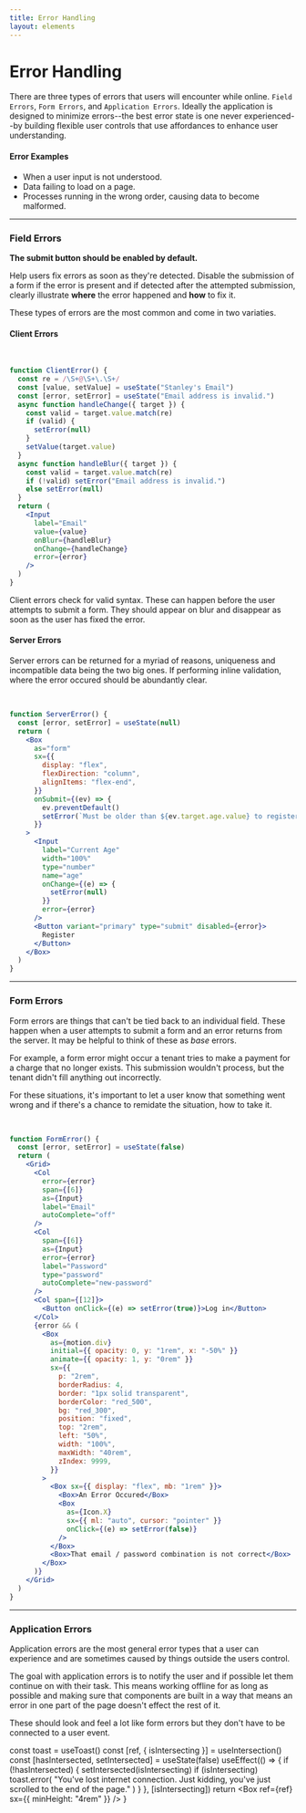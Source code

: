 ```yaml
---
title: Error Handling
layout: elements
---
```



# Error Handling

There are three types of errors that users will encounter while online. `Field Errors`, `Form Errors`, and `Application Errors`. Ideally the application is designed to minimize errors--the best error state is one never experienced--by building flexible user controls that use affordances to enhance user understanding.

#### Error Examples

- When a user input is not understood.
- Data failing to load on a page.
- Processes running in the wrong order, causing data to become malformed.

---

### Field Errors

**The submit button should be enabled by default.**

Help users fix errors as soon as they're detected. Disable the submission of a form if the error is present and if detected after the attempted submission, clearly illustrate **where** the error happened and **how** to fix it.

These types of errors are the most common and come in two variaties.

#### Client Errors

<br />

```jsx live
function ClientError() {
  const re = /\S+@\S+\.\S+/
  const [value, setValue] = useState("Stanley's Email")
  const [error, setError] = useState("Email address is invalid.")
  async function handleChange({ target }) {
    const valid = target.value.match(re)
    if (valid) {
      setError(null)
    }
    setValue(target.value)
  }
  async function handleBlur({ target }) {
    const valid = target.value.match(re)
    if (!valid) setError("Email address is invalid.")
    else setError(null)
  }
  return (
    <Input
      label="Email"
      value={value}
      onBlur={handleBlur}
      onChange={handleChange}
      error={error}
    />
  )
}
```

Client errors check for valid syntax. These can happen before the user attempts to submit a form. They should appear on blur and disappear as soon as the user has fixed the error.

#### Server Errors

Server errors can be returned for a myriad of reasons, uniqueness and incompatible data being the two big ones. If performing inline validation, where the error occured should be abundantly clear.

<br />

```jsx live
function ServerError() {
  const [error, setError] = useState(null)
  return (
    <Box
      as="form"
      sx={{
        display: "flex",
        flexDirection: "column",
        alignItems: "flex-end",
      }}
      onSubmit={(ev) => {
        ev.preventDefault()
        setError(`Must be older than ${ev.target.age.value} to register`)
      }}
    >
      <Input
        label="Current Age"
        width="100%"
        type="number"
        name="age"
        onChange={(e) => {
          setError(null)
        }}
        error={error}
      />
      <Button variant="primary" type="submit" disabled={error}>
        Register
      </Button>
    </Box>
  )
}
```

---

### Form Errors

Form errors are things that can't be tied back to an individual field. These happen when a user attempts to submit a form and an error returns from the server. It may be helpful to think of these as _base_ errors.

For example, a form error might occur a tenant tries to make a payment for a charge that no longer exists. This submission wouldn't process, but the tenant didn't fill anything out incorrectly.

For these situations, it's important to let a user know that something went wrong and if there's a chance to remidate the situation, how to take it.

<br />

```jsx live
function FormError() {
  const [error, setError] = useState(false)
  return (
    <Grid>
      <Col
        error={error}
        span={[6]}
        as={Input}
        label="Email"
        autoComplete="off"
      />
      <Col
        span={[6]}
        as={Input}
        error={error}
        label="Password"
        type="password"
        autoComplete="new-password"
      />
      <Col span={[12]}>
        <Button onClick={(e) => setError(true)}>Log in</Button>
      </Col>
      {error && (
        <Box
          as={motion.div}
          initial={{ opacity: 0, y: "1rem", x: "-50%" }}
          animate={{ opacity: 1, y: "0rem" }}
          sx={{
            p: "2rem",
            borderRadius: 4,
            border: "1px solid transparent",
            borderColor: "red_500",
            bg: "red_300",
            position: "fixed",
            top: "2rem",
            left: "50%",
            width: "100%",
            maxWidth: "40rem",
            zIndex: 9999,
          }}
        >
          <Box sx={{ display: "flex", mb: "1rem" }}>
            <Box>An Error Occured</Box>
            <Box
              as={Icon.X}
              sx={{ ml: "auto", cursor: "pointer" }}
              onClick={(e) => setError(false)}
            />
          </Box>
          <Box>That email / password combination is not correct</Box>
        </Box>
      )}
    </Grid>
  )
}
```

---

### Application Errors

Application errors are the most general error types that a user can experience and are sometimes caused by things outside the users control.

The goal with application errors is to notify the user and if possible let them continue on with their task. This means working offline for as long as possible and making sure that components are built in a way that means an error in one part of the page doesn't effect the rest of it.

These should look and feel a lot like form errors but they don't have to be connected to a user event.

  const toast = useToast()
  const [ref, { isIntersecting }] = useIntersection()
  const [hasIntersected, setIntersected] = useState(false)
  useEffect(() => {
    if (!hasIntersected) {
      setIntersected(isIntersecting)
      if (isIntersecting)
        toast.error(
          "You've lost internet connection. Just kidding, you've just scrolled to the end of the page."
        )
    }
  }, [isIntersecting])
  return <Box ref={ref} sx={{ minHeight: "4rem" }} />
}

<ApplicationError />
